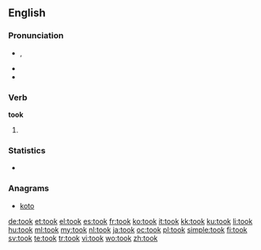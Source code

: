 ==English==

===Pronunciation===
* {{IPA|/tʊk/}}, {{SAMPA|/tUk/}}
* {{audio|en-us-took.ogg|Audio (US)}}
* {{rhymes|ʊk}}

===Verb===
'''took'''

# {{simple past of|take}}

===Statistics===
* {{rank|left|part|off|160|took|nothing|God|three}}

===Anagrams===
* [[koto#English|koto]]

[[de:took]]
[[et:took]]
[[el:took]]
[[es:took]]
[[fr:took]]
[[ko:took]]
[[it:took]]
[[kk:took]]
[[ku:took]]
[[li:took]]
[[hu:took]]
[[ml:took]]
[[my:took]]
[[nl:took]]
[[ja:took]]
[[oc:took]]
[[pl:took]]
[[simple:took]]
[[fi:took]]
[[sv:took]]
[[te:took]]
[[tr:took]]
[[vi:took]]
[[wo:took]]
[[zh:took]]